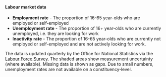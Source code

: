 #### Labour market data

- **Employment rate** - The proportion of 16-65 year-olds who are employed or self-employed
- **Unemployment rate** - The proportion of 16+ year-olds who are currently unemployed, i.e. they are looking for work
- **Inactivity rate** - The proportion of 16-65 year-olds who are currently not employed or self-employed and are not actively looking for work.

The data is updated quarterly by the Office for National Statistics via the [Labour Force Survey](https://www.ons.gov.uk/employmentandlabourmarket/peopleinwork/employmentandemployeetypes/bulletins/regionallabourmarket/september2023). The shaded areas show measurement uncertainty (where available). Missing data is shown as gaps. Due to small numbers, unemployment rates are not available on a constituency-level.
